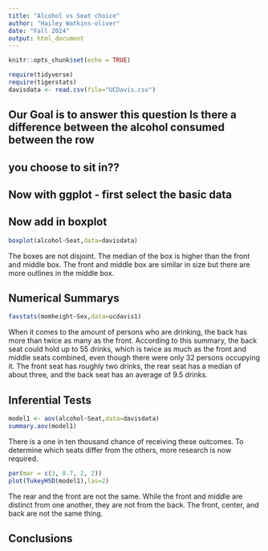 ```yaml
---
title: "Alcohol vs Seat choice"
author: "Hailey Watkins-oliver"
date: "Fall 2024"
output: html_document
---
```


```r
knitr::opts_chunk$set(echo = TRUE)
```

```r
require(tidyverse)
require(tigerstats)
davisdata <- read.csv(file="UCDavis.csv")
```
## Our Goal is to answer this question Is there a difference between the alcohol consumed between the row
## you choose to sit in??

## Now with ggplot - first select the basic data


## Now add in boxplot

```r
boxplot(alcohol~Seat,data=davisdata)
```

The boxes are not disjoint. The median of the box is higher than the front and middle box. The front and middle box are similar in size but there are more outlines in the middle box. 




## Numerical Summarys 



```r
favstats(momheight~Sex,data=ucdavis1)
```


When it comes to the amount of persons who are drinking, the back has more than twice as many as the front. According to this summary, the back seat could hold up to 55 drinks, which is twice as much as the front and middle seats combined, even though there were only 32 persons occupying it. The front seat has roughly two drinks, the rear seat has a median of about three, and the back seat has an average of 9.5 drinks.  

## Inferential Tests
```r
model1 <- aov(alcohol~Seat,data=davisdata)
summary.aov(model1)
```

There is a one in ten thousand chance of receiving these outcomes. To determine which seats differ from the others, more research is now required.
```r
par(mar = c(3, 8.7, 2, 2))
plot(TukeyHSD(model1),las=2)
```


The rear and the front are not the same. While the front and middle are distinct from one another, they are not from the back. The front, center, and back are not the same thing.

## Conclusions


